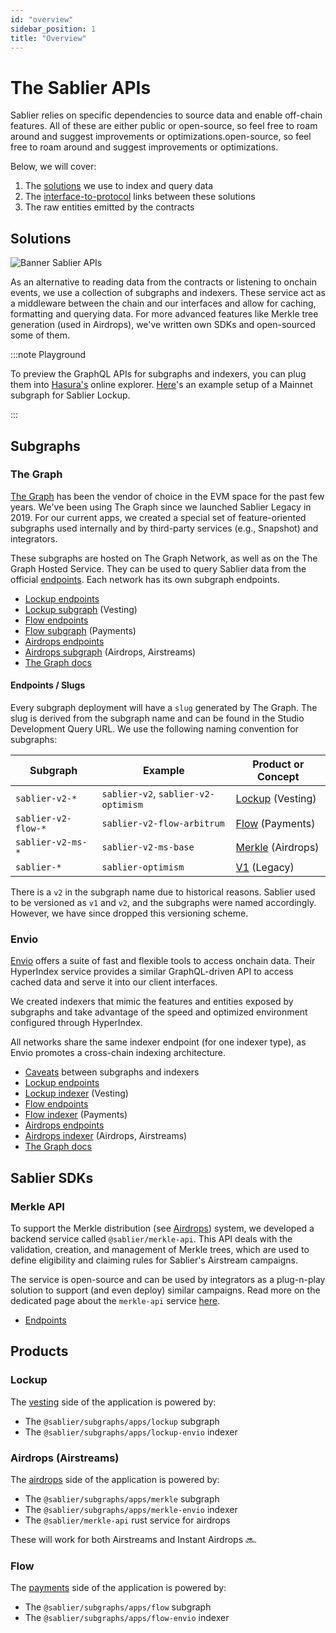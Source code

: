 ```yaml
---
id: "overview"
sidebar_position: 1
title: "Overview"
---
```



# The Sablier APIs

Sablier relies on specific dependencies to source data and enable off-chain features. All of these are either public or
open-source, so feel free to roam around and suggest improvements or optimizations.open-source, so feel free to roam
around and suggest improvements or optimizations.

Below, we will cover:

1. The [solutions](#solutions) we use to index and query data
2. The [interface-to-protocol](#products) links between these solutions
3. The raw entities emitted by the contracts

## Solutions

![Banner Sablier APIs](/banner/docs-banner-apis.webp)

As an alternative to reading data from the contracts or listening to onchain events, we use a collection of subgraphs
and indexers. These service act as a middleware between the chain and our interfaces and allow for caching, formatting
and querying data. For more advanced features like Merkle tree generation (used in Airdrops), we've written own SDKs and
open-sourced some of them.

:::note Playground

To preview the GraphQL APIs for subgraphs and indexers, you can plug them into
[Hasura's](https://cloud.hasura.io/public/graphiql) online explorer.
[Here](https://cloud.hasura.io/public/graphiql?endpoint=https://api.studio.thegraph.com/query/57079/sablier-v2/version/latest)'s
an example setup of a Mainnet subgraph for Sablier Lockup.

:::

## Subgraphs

### The Graph

[The Graph](https://thegraph.com/) has been the vendor of choice in the EVM space for the past few years. We've been
using The Graph since we launched Sablier Legacy in 2019. For our current apps, we created a special set of
feature-oriented subgraphs used internally and by third-party services (e.g., Snapshot) and integrators.

These subgraphs are hosted on The Graph Network, as well as on the The Graph Hosted Service. They can be used to query
Sablier data from the official [endpoints](/api/lockup/endpoints). Each network has its own subgraph endpoints.

- [Lockup endpoints](/api/lockup/endpoints)
- [Lockup subgraph](https://github.com/sablier-labs/subgraphs/apps/lockup) (Vesting)
- [Flow endpoints](/api/flow/endpoints)
- [Flow subgraph](https://github.com/sablier-labs/subgraphs/apps/flow) (Payments)
- [Airdrops endpoints](/api/airdrops/endpoints)
- [Airdrops subgraph](https://github.com/sablier-labs/subgraphs/apps/merkle) (Airdrops, Airstreams)
- [The Graph docs](https://thegraph.com/docs/en/quick-start/)

<LinkPreview
  href="https://github.com/sablier-labs/subgraphs"
  icon="github"
  subtitle="@sablier/subgraphs"
  title="Sablier Subgraphs on Github"
/>

#### Endpoints / Slugs

Every subgraph deployment will have a `slug` generated by The Graph. The slug is derived from the subgraph name and can
be found in the Studio Development Query URL. We use the following naming convention for subgraphs:

| Subgraph            | Example                             | Product or Concept                             |
| ------------------- | ----------------------------------- | ---------------------------------------------- |
| `sablier-v2-*`      | `sablier-v2`, `sablier-v2-optimism` | [Lockup](/concepts/lockup/overview) (Vesting)  |
| `sablier-v2-flow-*` | `sablier-v2-flow-arbitrum`          | [Flow](/concepts/flow/overview) (Payments)     |
| `sablier-v2-ms-*`   | `sablier-v2-ms-base`                | [Merkle](/concepts/merkle-airdrops) (Airdrops) |
| `sablier-*`         | `sablier-optimism`                  | [V1](/api/legacy) (Legacy)                     |

There is a `v2` in the subgraph name due to historical reasons. Sablier used to be versioned as `v1` and `v2`, and the
subgraphs were named accordingly. However, we have since dropped this versioning scheme.

### Envio

[Envio](https://envio.dev/) offers a suite of fast and flexible tools to access onchain data. Their HyperIndex service
provides a similar GraphQL-driven API to access cached data and serve it into our client interfaces.

We created indexers that mimic the features and entities exposed by subgraphs and take advantage of the speed and
optimized environment configured through HyperIndex.

All networks share the same indexer endpoint (for one indexer type), as Envio promotes a cross-chain indexing
architecture.

- [Caveats](/api/caveats) between subgraphs and indexers
- [Lockup endpoints](/api/lockup/endpoints)
- [Lockup indexer](https://github.com/sablier-labs/subgraphs/apps/lockup-envio) (Vesting)
- [Flow endpoints](/api/lockup/endpoints)
- [Flow indexer](https://github.com/sablier-labs/subgraphs/apps/flow-envio) (Payments)
- [Airdrops endpoints](/api/airdrops/endpoints)
- [Airdrops indexer](https://github.com/sablier-labs/subgraphs/apps/merkle-envio) (Airdrops, Airstreams)
- [The Graph docs](https://thegraph.com/docs/en/quick-start/)

<LinkPreview
  href="https://github.com/sablier-labs/subgraphs"
  icon="github"
  subtitle="@sablier/subgraphs"
  title="Sablier Indexers on Github"
/>

## Sablier SDKs

### Merkle API

To support the Merkle distribution (see [Airdrops](/apps/features/airdrops)) system, we developed a backend service
called `@sablier/merkle-api`. This API deals with the validation, creation, and management of Merkle trees, which are
used to define eligibility and claiming rules for Sablier's Airstream campaigns.

The service is open-source and can be used by integrators as a plug-n-play solution to support (and even deploy) similar
campaigns. Read more on the dedicated page about the `merkle-api` service [here](/api/airdrops/merkle-api/overview).

- [Endpoints](/api/airdrops/endpoints)

<LinkPreview
  href="https://github.com/sablier-labs/merkle-api"
  icon="github"
  subtitle="@sablier/merkle-api - Rust-based service for Merkle distributions"
  title="Sablier Merkle API on Github"
/>

## Products

### Lockup

The [vesting](/apps/features/vesting) side of the application is powered by:

- The `@sablier/subgraphs/apps/lockup` subgraph
- The `@sablier/subgraphs/apps/lockup-envio` indexer

### Airdrops (Airstreams)

The [airdrops](/apps/features/airdrops) side of the application is powered by:

- The `@sablier/subgraphs/apps/merkle` subgraph
- The `@sablier/subgraphs/apps/merkle-envio` indexer
- The `@sablier/merkle-api` rust service for airdrops

These will work for both Airstreams and Instant Airdrops 🔜.

### Flow

The [payments](/apps/features/payments) side of the application is powered by:

- The `@sablier/subgraphs/apps/flow` subgraph
- The `@sablier/subgraphs/apps/flow-envio` indexer
